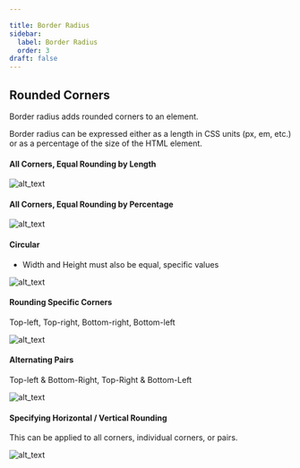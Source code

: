 ```yaml
---

title: Border Radius
sidebar:
  label: Border Radius
  order: 3
draft: false
---
```


## Rounded Corners

Border radius adds rounded corners to an element.

Border radius can be expressed either as a length in CSS units (px, em, etc.) or as a percentage of the size of the HTML element.

#### **All Corners, Equal Rounding by Length**

![alt_text](/assets/lessons/d1-border-radius-equal-length.png 'image_tooltip')

#### **All Corners, Equal Rounding by Percentage**

![alt_text](/assets/lessons/d1-border-radius-equal-percent.png 'image_tooltip')

#### **Circular**

- Width and Height must also be equal, specific values

![alt_text](/assets/lessons/d1-border-radius-circular.png 'image_tooltip')

#### **Rounding Specific Corners**

Top-left, Top-right, Bottom-right, Bottom-left

![alt_text](/assets/lessons/d1-border-radius-individual-corner.png 'image_tooltip')

#### **Alternating Pairs**

Top-left & Bottom-Right, Top-Right & Bottom-Left

![alt_text](/assets/lessons/d1-border-radius-alternating-pairs.png 'image_tooltip')

#### **Specifying Horizontal / Vertical Rounding**

This can be applied to all corners, individual corners, or pairs.

![alt_text](/assets/lessons/d1-border-radius-non-uniform.png 'image_tooltip')
